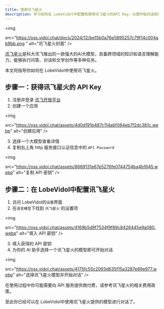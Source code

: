 ```yaml
---
title: 使用讯飞星火
description: 学习如何在 LobeVidol中配置和使用讯飞星火的API Key，以便开始对话和交互。
---
```


<img
 
  src="https://oss.vidol.chat/docs/2024/12/be15b0a76e5895257c79f14c004ab9bb.png "
  alt="讯飞星火封面"
/>

[讯飞星火](https://xinghuo.xfyun.cn/)是科大讯飞推出的一款强大的AI大模型，具备跨领域的知识和语言理解能力，能够执行问答、对话和文学创作等多种任务。

本文将指导你如何在 LobeVidol中使用讯飞星火。

## 步骤一：获得讯飞星火的 API Key

1. 注册并登录 [讯飞开放平台](https://console.xfyun.cn/)
2. 创建一个应用

<img
 
  src="https://oss.vidol.chat/assets/4d0d191b487c114abf084eb7f2dc381c.webp"
  alt="创建应用"
/>

3. 选择一个大模型查看详情
4. 复制右上角 http 服务接口认证信息中的 `API Password`

<img
 
  src="https://oss.vidol.chat/assets/8669131e67e5276fe0744754ba4b1645.webp"
  alt="复制 API 密钥"
/>

## 步骤二：在 LobeVidol中配置讯飞星火

1. 访问 LobeVidol的`设置`界面
2. 在`语言模型`下找到 `讯飞星火` 的设置项

<img
 
  src="https://oss.vidol.chat/assets/4169b5d9f7534f9f89c8426445e9a080.webp"
  alt="填入 API 密钥"
/>

3. 填入获得的 API 密钥
4. 为你的 AI 助手选择一个讯飞星火的模型即可开始对话

<img
 
  src="https://oss.vidol.chat/assets/4175fc55c2093d635f15a3287e89e977.webp"
  alt="选择讯飞星火模型并开始对话"
/>

<Warning>在使用过程中你可能需要向 API 服务提供商付费，请参考讯飞星火的相关费用政策。</Warning>

至此你已经可以在 LobeVidol中使用讯飞星火提供的模型进行对话了。
